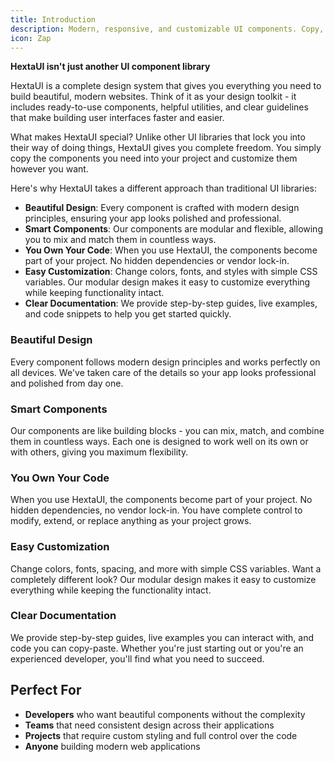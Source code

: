 ```yaml
---
title: Introduction
description: Modern, responsive, and customizable UI components. Copy, adapt, and personalize them.
icon: Zap
---
```


**HextaUI isn't just another UI component library**

HextaUI is a complete design system that gives you everything you need to build beautiful, modern websites. Think of it as your design toolkit - it includes ready-to-use components, helpful utilities, and clear guidelines that make building user interfaces faster and easier.

What makes HextaUI special? Unlike other UI libraries that lock you into their way of doing things, HextaUI gives you complete freedom. You simply copy the components you need into your project and customize them however you want.

Here's why HextaUI takes a different approach than traditional UI libraries:

- **Beautiful Design**: Every component is crafted with modern design principles, ensuring your app looks polished and professional.
- **Smart Components**: Our components are modular and flexible, allowing you to mix and match them in countless ways.
- **You Own Your Code**: When you use HextaUI, the components become part of your project. No hidden dependencies or vendor lock-in.
- **Easy Customization**: Change colors, fonts, and styles with simple CSS variables. Our modular design makes it easy to customize everything while keeping functionality intact.
- **Clear Documentation**: We provide step-by-step guides, live examples, and code snippets to help you get started quickly.

### Beautiful Design

Every component follows modern design principles and works perfectly on all devices. We've taken care of the details so your app looks professional and polished from day one.

### Smart Components

Our components are like building blocks - you can mix, match, and combine them in countless ways. Each one is designed to work well on its own or with others, giving you maximum flexibility.

### You Own Your Code

When you use HextaUI, the components become part of your project. No hidden dependencies, no vendor lock-in. You have complete control to modify, extend, or replace anything as your project grows.

### Easy Customization

Change colors, fonts, spacing, and more with simple CSS variables. Want a completely different look? Our modular design makes it easy to customize everything while keeping the functionality intact.

### Clear Documentation

We provide step-by-step guides, live examples you can interact with, and code you can copy-paste. Whether you're just starting out or you're an experienced developer, you'll find what you need to succeed.

## Perfect For

- **Developers** who want beautiful components without the complexity
- **Teams** that need consistent design across their applications
- **Projects** that require custom styling and full control over the code
- **Anyone** building modern web applications
